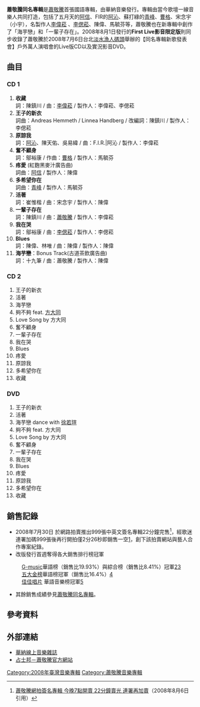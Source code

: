 {{merge to|蕭敬騰同名專輯|time=2017-03-31T05:38:51+00:00}}
{{Infobox Album
| Name = 蕭敬騰同名專輯 <br>First Live影音限定版
| Original_name = 
| Type = 現場
| Longtype =
| Artist = [[蕭敬騰|蕭敬騰]]
| Cover =Jam_Hsiao2008_albumcover1.jpg
| Released = 2008年8月1日
| Recorded = 
| Genre = [[國語流行|國語流行]]
| Length = 
| Label = [[華納音樂|華納音樂]]
| Producer = 
| Reviews = 
| Last album = 
| This album = 蕭敬騰同名專輯First Live影音限定版<br>(2008)
| Next album =
}}

'''蕭敬騰同名專輯'''是[[蕭敬騰|蕭敬騰]]首張國語專輯，由華納音樂發行。專輯由當今歌壇一線音樂人共同打造，包括了五月天的[[五月天|阿信]]、FIR的[[F.I.R.|阿沁]]、蘇打綠的[[蘇打綠|青峰]]、[[曹格|曹格]]、宋念宇（小宇），名製作人[[李偉菘|李偉菘]] 、[[李偲菘|李偲菘]]、陳偉、馬毓芬等，蕭敬騰也在新專輯中創作了「海芋戀」和「一輩子存在」。2008年8月1日發行的'''First Live影音限定版'''則同步收錄了蕭敬騰於2008年7月6日台北[[淡水漁人碼頭|淡水漁人碼頭]]舉辦的【同名專輯新歌發表會】戶外萬人演唱會的Live版CD以及實況影音DVD。

==曲目==
=== CD 1 ===
#'''收藏''' <br>詞：陳鎮川 / 曲：[[李偉菘|李偉菘]] / 製作人：李偉菘、李偲菘
#'''王子的新衣''' <br> 詞曲：Andreas Hemmeth / Linnea Handberg / 改編詞：陳鎮川 / 製作人：李偲菘
#'''原諒我''' <br> 詞：[[F.I.R.|阿沁]]、陳天佑、吳易緯 / 曲：F.I.R.|阿沁 / 製作人：李偉菘
#'''奮不顧身''' <br> 詞：鄔裕康 /  作曲：[[曹格|曹格]] / 製作人：馬毓芬
#'''疼愛''' (紅麴黑麥汁廣告曲) <br>詞曲：[[五月天|阿信]] / 製作人：陳偉
#'''多希望你在''' <br> 詞曲：[[蘇打綠|青峰]] / 製作人：馬毓芬
#'''活著''' <br>詞：崔惟楷 / 曲：宋念宇 / 製作人：陳偉
#'''一輩子存在''' <br>詞：陳鎮川 / 曲：[[蕭敬騰|蕭敬騰]] / 製作人：李偉菘
#'''我在哭''' <br>詞：鄔裕康 / 曲：[[李偲菘|李偲菘]] / 製作人：李偲菘
#'''Blues''' <br>詞：陳偉、林唯 / 曲：陳偉 / 製作人：陳偉
#'''海芋戀'''：Bonus Track(古道茶飲廣告曲) <br> 詞：十九筆 / 曲：蕭敬騰 / 製作人：陳偉

=== CD 2 ===
#王子的新衣
#活著
#海芋戀
#夠不夠 feat. [[方大同|方大同]]
#Love Song by 方大同
#奮不顧身
#一輩子存在
#我在哭
#Blues
#疼愛
#原諒我
#多希望你在
#收藏

=== DVD ===
#王子的新衣
#活著
#海芋戀 dance with [[徐若瑄|徐若瑄]]
#夠不夠 feat. 方大同
#Love Song by 方大同
#奮不顧身
#一輩子存在
#我在哭
#Blues
#疼愛
#原諒我
#多希望你在
#收藏

==銷售記錄==
*2008年7月30日 於網路拍賣推出999張中英文簽名專輯22分鐘完售<ref>[http://1-apple.com.tw/index.cfm?Fuseaction=Article&Art_ID=30824235&IssueID=20080806 蕭敬騰網拍簽名專輯 今晚7點開賣 22分鐘賣光 連署再加賣]（2008年8月6日引用）</ref>，經歌迷連署加碼999張後再行開拍僅2分26秒即銷售一空[http://goods.ruten.com.tw/item/history?11080802997533#detail]{{Dead link|date=2019年11月 |bot=InternetArchiveBot |fix-attempted=yes }}，創下該拍賣網站與藝人合作專案紀錄。
*改版發行首週奪得各大銷售排行榜冠軍
:[[G-music|G-music]]華語榜（銷售比19.93%）與綜合榜（銷售比8.41%）冠軍[https://web.archive.org/web/20090906044940/http://www.g-music.com.tw/GMusicBillBoard0.aspx][http://www.g-music.com.tw/GMusicBillboard1.aspx] {{Wayback|url=http://www.g-music.com.tw/GMusicBillboard1.aspx |date=20090722190003 }}
:[https://web.archive.org/web/20130925131747/http://www.5music.com.tw/cdtop.asp 五大金榜]華語榜冠軍（銷售比16.4%）[http://www.5music.com.tw/CDTop.asp?top=1&pWeek=200831&sclass=] {{Wayback|url=http://www.5music.com.tw/CDTop.asp?top=1&pWeek=200831&sclass= |date=20080926150342 }}
:[http://www.ccr.com.tw/ 佳佳唱片] {{Wayback|url=http://www.ccr.com.tw/ |date=20080708204605 }}華語音樂榜冠軍[http://www.ccr.com.tw/rank.asp?cat=%E9%9F%B3%E6%A8%82%E6%A6%9C] {{Wayback|url=http://www.ccr.com.tw/rank.asp?cat=%E9%9F%B3%E6%A8%82%E6%A6%9C |date=20160318001502 }}

*其餘銷售成績參見[[蕭敬騰同名專輯|蕭敬騰同名專輯]]。

==參考資料==
<div class="references-small">
<references />
</div>

==外部連結==
*[https://web.archive.org/web/20100126145744/http://www.warnermusic.com.tw/index.asp 華納線上音樂雜誌]
*[https://web.archive.org/web/20080828095701/http://www.jamsclub.net/ 占士邦－蕭敬騰官方網站]

[[Category:2008年臺灣音樂專輯|Category:2008年臺灣音樂專輯]]
[[Category:蕭敬騰音樂專輯|Category:蕭敬騰音樂專輯]]